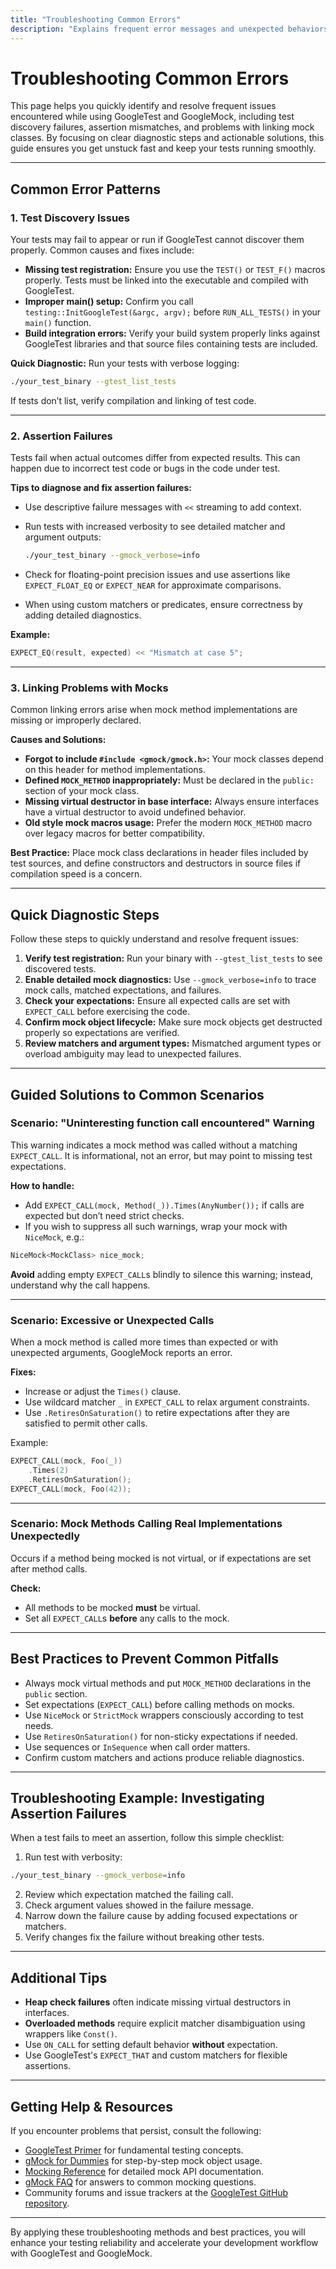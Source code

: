 ```yaml
---
title: "Troubleshooting Common Errors"
description: "Explains frequent error messages and unexpected behaviors, such as test discovery issues, assertion failures, and linking problems. Offers quick diagnostic steps and guided solutions to get users unstuck fast."
---
```


# Troubleshooting Common Errors

This page helps you quickly identify and resolve frequent issues encountered while using GoogleTest and GoogleMock, including test discovery failures, assertion mismatches, and problems with linking mock classes. By focusing on clear diagnostic steps and actionable solutions, this guide ensures you get unstuck fast and keep your tests running smoothly.

---

## Common Error Patterns

### 1. Test Discovery Issues

Your tests may fail to appear or run if GoogleTest cannot discover them properly. Common causes and fixes include:

- **Missing test registration:** Ensure you use the `TEST()` or `TEST_F()` macros properly. Tests must be linked into the executable and compiled with GoogleTest.
- **Improper main() setup:** Confirm you call `testing::InitGoogleTest(&argc, argv);` before `RUN_ALL_TESTS()` in your `main()` function.
- **Build integration errors:** Verify your build system properly links against GoogleTest libraries and that source files containing tests are included.

**Quick Diagnostic:** Run your tests with verbose logging:

```bash
./your_test_binary --gtest_list_tests
```

If tests don’t list, verify compilation and linking of test code.

---

### 2. Assertion Failures

Tests fail when actual outcomes differ from expected results. This can happen due to incorrect test code or bugs in the code under test.

**Tips to diagnose and fix assertion failures:**

- Use descriptive failure messages with `<<` streaming to add context.
- Run tests with increased verbosity to see detailed matcher and argument outputs:

  ```bash
  ./your_test_binary --gmock_verbose=info
  ```

- Check for floating-point precision issues and use assertions like `EXPECT_FLOAT_EQ` or `EXPECT_NEAR` for approximate comparisons.
- When using custom matchers or predicates, ensure correctness by adding detailed diagnostics.

**Example:**

```cpp
EXPECT_EQ(result, expected) << "Mismatch at case 5";
```

---

### 3. Linking Problems with Mocks

Common linking errors arise when mock method implementations are missing or improperly declared.

**Causes and Solutions:**

- **Forgot to include `#include <gmock/gmock.h>`:** Your mock classes depend on this header for method implementations.
- **Defined `MOCK_METHOD` inappropriately:** Must be declared in the `public:` section of your mock class.
- **Missing virtual destructor in base interface:** Always ensure interfaces have a virtual destructor to avoid undefined behavior.
- **Old style mock macros usage:** Prefer the modern `MOCK_METHOD` macro over legacy macros for better compatibility.

**Best Practice:** Place mock class declarations in header files included by test sources, and define constructors and destructors in source files if compilation speed is a concern.

---

## Quick Diagnostic Steps

Follow these steps to quickly understand and resolve frequent issues:

1. **Verify test registration:** Run your binary with `--gtest_list_tests` to see discovered tests.
2. **Enable detailed mock diagnostics:** Use `--gmock_verbose=info` to trace mock calls, matched expectations, and failures.
3. **Check your expectations:** Ensure all expected calls are set with `EXPECT_CALL` before exercising the code.
4. **Confirm mock object lifecycle:** Make sure mock objects get destructed properly so expectations are verified.
5. **Review matchers and argument types:** Mismatched argument types or overload ambiguity may lead to unexpected failures.

---

## Guided Solutions to Common Scenarios

### Scenario: "Uninteresting function call encountered" Warning

This warning indicates a mock method was called without a matching `EXPECT_CALL`. It is informational, not an error, but may point to missing test expectations.

**How to handle:**
- Add `EXPECT_CALL(mock, Method(_)).Times(AnyNumber());` if calls are expected but don’t need strict checks.
- If you wish to suppress all such warnings, wrap your mock with `NiceMock`, e.g.: 

```cpp
NiceMock<MockClass> nice_mock;
```

**Avoid** adding empty `EXPECT_CALL`s blindly to silence this warning; instead, understand why the call happens.

---

### Scenario: Excessive or Unexpected Calls

When a mock method is called more times than expected or with unexpected arguments, GoogleMock reports an error.

**Fixes:**
- Increase or adjust the `Times()` clause.
- Use wildcard matcher `_` in `EXPECT_CALL` to relax argument constraints.
- Use `.RetiresOnSaturation()` to retire expectations after they are satisfied to permit other calls.

Example:

```cpp
EXPECT_CALL(mock, Foo(_))
    .Times(2)
    .RetiresOnSaturation();
EXPECT_CALL(mock, Foo(42));
```

---

### Scenario: Mock Methods Calling Real Implementations Unexpectedly

Occurs if a method being mocked is not virtual, or if expectations are set after method calls.

**Check:**
- All methods to be mocked **must** be virtual.
- Set all `EXPECT_CALL`s **before** any calls to the mock.

---

## Best Practices to Prevent Common Pitfalls

- Always mock virtual methods and put `MOCK_METHOD` declarations in the `public` section.
- Set expectations (`EXPECT_CALL`) before calling methods on mocks.
- Use `NiceMock` or `StrictMock` wrappers consciously according to test needs.
- Use `RetiresOnSaturation()` for non-sticky expectations if needed.
- Use sequences or `InSequence` when call order matters.
- Confirm custom matchers and actions produce reliable diagnostics.

---

## Troubleshooting Example: Investigating Assertion Failures

When a test fails to meet an assertion, follow this simple checklist:

1. Run test with verbosity:

```bash
./your_test_binary --gmock_verbose=info
```

2. Review which expectation matched the failing call.
3. Check argument values showed in the failure message.
4. Narrow down the failure cause by adding focused expectations or matchers.
5. Verify changes fix the failure without breaking other tests.

---

## Additional Tips

- **Heap check failures** often indicate missing virtual destructors in interfaces.
- **Overloaded methods** require explicit matcher disambiguation using wrappers like `Const()`.
- Use `ON_CALL` for setting default behavior **without** expectation.
- Use GoogleTest's `EXPECT_THAT` and custom matchers for flexible assertions.

---

## Getting Help & Resources

If you encounter problems that persist, consult the following:

- [GoogleTest Primer](../primer.md) for fundamental testing concepts.
- [gMock for Dummies](../gmock_for_dummies.md) for step-by-step mock object usage.
- [Mocking Reference](../reference/mocking.md) for detailed mock API documentation.
- [gMock FAQ](../gmock_faq.md) for answers to common mocking questions.
- Community forums and issue trackers at the [GoogleTest GitHub repository](https://github.com/google/googletest).

---

By applying these troubleshooting methods and best practices, you will enhance your testing reliability and accelerate your development workflow with GoogleTest and GoogleMock.